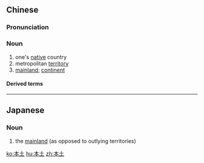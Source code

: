 ==Chinese==
{{zh-forms}}

===Pronunciation===
{{zh-pron
|m=běntǔ
|c=bun2 tou2
|h=pfs=pún-thú
|mn=pún-thó͘
|cat=n
}}

===Noun===
{{zh-noun}}

# one's [[native]] country
# metropolitan [[territory]]
# [[mainland]]; [[continent]]

====Derived terms====
{{zh-der|中國本土}}

----

==Japanese==
{{ja-kanjitab|ほん|ど|yomi=o}}

===Noun===
{{ja-noun|ほんど}}

# the [[mainland]] (as opposed to outlying territories)

[[ko:本土]]
[[hu:本土]]
[[zh:本土]]
